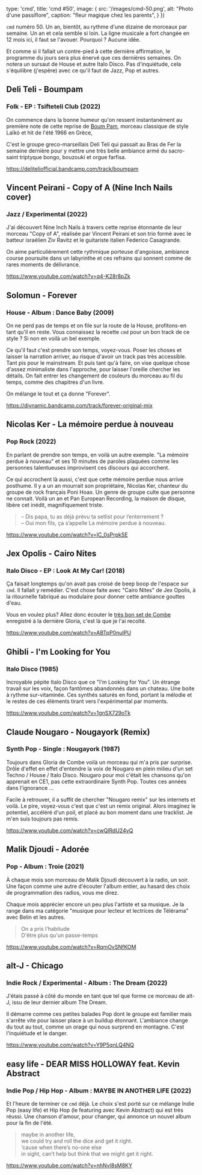 

  type: 'cmd',
  title: 'cmd #50',
  image: {
    src: '/images/cmd-50.png',
    alt: "Photo d'une passiflore",
    caption: "fleur magique chez les parents",
  }
})


`cmd` numéro 50. Un an, bientôt, au rythme d'une dizaine de morceaux par
semaine. Un an et cela semble si loin. La ligne musicale a fort changée en 12
mois ici, il faut se l'avouer. Pourquoi ? Aucune idée.

Et comme si il fallait un contre-pied à cette dernière affirmation, le programme
du jours sera plus énervé que ces dernières semaines. On notera un sursaut de
House et autre Italo Disco. Pas d'inquiétude, cela s'équilibre (j'espère) avec
ce qu'il faut de Jazz, Pop et autres.



## Deli Teli - Boumpam

### Folk - EP : Tsifteteli Club (2022)

On commence dans la bonne humeur qu'on ressent instantanément au première note
de cette reprise de [Boum Pam](https://www.youtube.com/watch?v=IiVsvx-YrKY),
morceau classique de style Laïkó et hit de l'été 1966 en Grèce,

C'est le groupe greco-marseillais Deli Teli qui passait au Bras de Fer la
semaine dernière pour y mettre une très belle ambiance armé du sacro-saint
triptyque bongo, bouzouki et orgue farfisa.

https://deliteliofficial.bandcamp.com/track/boumpam



## Vincent Peirani - Copy of A (Nine Inch Nails cover)

### Jazz / Experimental (2022)

J'ai découvert Nine Inch Nails à travers cette reprise étonnante de leur morceau
"Copy of A", réalisée par Vincent Peirani et son trio formé avec le batteur
israélien Ziv Ravitz et le guitariste italien Federico Casagrande.

On aime particulièrement cette rythmique porteuse d'angoisse, ambiance course
poursuite dans un labyrinthe et ces refrains qui sonnent comme de rares moments
de délivrance.

https://www.youtube.com/watch?v=q4-K28r8pZk



## Solomun - Forever

### House - Album : Dance Baby (2009)

On ne perd pas de temps et on file sur la route de la House, profitons-en tant
qu'il en reste. Vous connaissez la recette `cmd` pour un bon track de ce style ?
Si non en voilà un bel exemple.

Ce qu'il faut c'est prendre son temps, voyez-vous. Poser les choses et laisser
la narration arriver, au risque d'avoir un track pas très accessible. Tant pis
pour le mainstream. Et puis tant qu'à faire, on vise quelque chose d'assez
minimaliste dans l'approche, pour laisser l'oreille chercher les détails. On
fait entrer les changement de couleurs du morceau au fil du temps, comme des
chapitres d'un livre.

On mélange le tout et ça donne "Forever".

https://diynamic.bandcamp.com/track/forever-original-mix



## Nicolas Ker - La mémoire perdue à nouveau

### Pop Rock (2022)

En parlant de prendre son temps, en voilà un autre exemple. "La mémoire perdue à
nouveau" et ses 10 minutes de paroles plaquées comme les personnes talentueuses
improvisent ces discours qui accorchent.

Ce qui accrochent là aussi, c'est que cette mémoire perdue nous arrive posthume.
Il y a un an mourrait son propriétaire, Nicolas Ker, chanteur du groupe de rock
français Poni Hoax. Un genre de groupe culte que personne ne connait. Voilà un
an et Pan European Recording, la maison de disque, libère cet inédit,
magnifiquement triste.

> – Dis papa, tu as déjà prévu ta setlist pour l’enterrement ? <br/>
> – Oui mon fils, ça s’appelle La mémoire perdue à nouveau.

https://www.youtube.com/watch?v=lC_0sPrpkSE


## Jex Opolis - Cairo Nites

### Italo Disco - EP : Look At My Car! (2018)

Ça faisait longtemps qu'on avait pas croisé de beep boop de l'espace sur `cmd`.
Il fallait y remédier. C'est chose faite avec "Cairo Nites" de Jex Opolis, à la
ritournelle fabriqué au modulaire pour donner cette ambiance gouttes d'eau.

Vous en voulez plus? Allez donc écouter le [très bon set de
Combe](https://soundcloud.com/androgyneproductions/combe-gloria-10042022-macadam-nantes)
enregistré à la dernière Gloria, c'est là que je l'ai recolté.

https://www.youtube.com/watch?v=ABTpP0nuIPU



## Ghibli - I'm Looking for You

### Italo Disco (1985)

Incroyable pépite Italo Disco que ce "I'm Looking for You". Un étrange travail
sur les voix, façon fantômes abandonnés dans un chateau. Une boite à rythme
sur-vitaminée. Ces synthés saturés en fond, portant la mélodie et le restes de
ces éléments tirant vers l'expérimental par moments.

https://www.youtube.com/watch?v=1gnSX729oTk



## Claude Nougaro - Nougayork (Remix)

### Synth Pop - Single : Nougayork (1987)

Toujours dans Gloria de Combe voilà un morceau qui m'a pris par surprise. Drôle
d'effet en effet d'entendre la voix de Nougaro en plein milieu d'un set Techno /
House / Italo Disco. Nougaro pour moi c'était les chansons qu'on apprenait en
CE1, pas cette extraordinaire Synth Pop. Toutes ces années dans l'ignorance ...

Facile à retrouver, il a suffit de chercher "Nougaro remix" sur les internets et
voilà. Le pire, voyez-vous c'est que c'est un remix original. Alors imaginez le
potentiel, accéléré d'un poil, et placé au bon moment dans une tracklist. Je
m'en suis toujours pas remis.

https://www.youtube.com/watch?v=cwQlRdU24yQ



## Malik Djoudi - Adorée

### Pop - Album : Troie (2021)

À chaque mois son morceau de Malik Djoudi découvert à la radio, un soir. Une
façon comme une autre d'écouter l'album entier, au hasard des choix de
programmation des radios, vous me direz.

Chaque mois apprécier encore un peu plus l'artiste et sa musique. Je la range
dans ma catégorie "musique pour lecteur et lectrices de Télérama" avec Belin et
les autres.

> On a pris l'habitude <br/>
> D'être plus qu'un passe-temps <br/>

https://www.youtube.com/watch?v=RqmOvSNfKOM




## alt-J - Chicago

### Indie Rock / Experimental - Album : The Dream (2022)

J'étais passé à côté du monde en tant que tel que forme ce morceau de alt-J,
issu de leur dernier album The Dream.

Il démarre comme ces petites balades Pop dont le groupe est familier mais
s'arrête vite pour laisser place à un buildup étonnant. L'ambiance change du
tout au tout, comme un orage qui nous surprend en montagne. C'est l'inquiétude
et le danger.

https://www.youtube.com/watch?v=Y9P5qnLQ4NQ



## easy life - DEAR MISS HOLLOWAY feat. Kevin Abstract

### Indie Pop / Hip Hop - Album : MAYBE IN ANOTHER LIFE (2022)

Et l'heure de terminer ce `cmd` déjà. Le choix s'est porté sur ce mélange Indie
Pop (easy life) et Hip Hop (le featuring avec Kevin Abstract) qui est très
réussi. Une chanson d'amour, pour changer, qui annonce un nouvel album pour la
fin de l'été.

> maybe in another life, <br/>
> we could try and roll the dice and get it right. <br/>
> ‘cause when there’s no-one else <br/>
> in sight, can’t help but think that we might get it right. <br/>

https://www.youtube.com/watch?v=nhNvl8sM8KY

